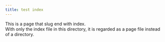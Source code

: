 ---
title: test index
---

This is a page that slug end with index.  
With only the index file in this directory, it is regarded as a page file instead of a directory.
